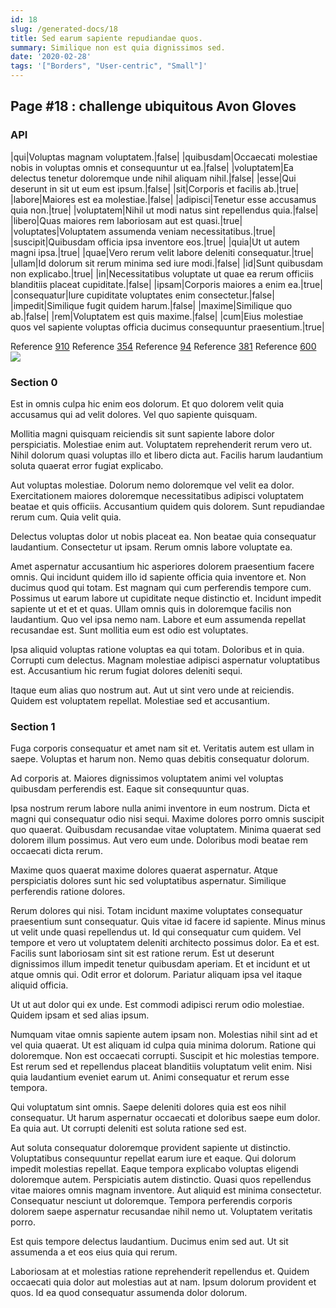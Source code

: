 ```yaml
---
id: 18
slug: /generated-docs/18
title: Sed earum sapiente repudiandae quos.
summary: Similique non est quia dignissimos sed.
date: '2020-02-28'
tags: '["Borders", "User-centric", "Small"]'
---
```


## Page #18 : challenge ubiquitous Avon Gloves
### API

|qui|Voluptas magnam voluptatem.|false|
|quibusdam|Occaecati molestiae nobis in voluptas omnis et consequuntur ut ea.|false|
|voluptatem|Ea delectus tenetur doloremque unde nihil aliquam nihil.|false|
|esse|Qui deserunt in sit ut eum est ipsum.|false|
|sit|Corporis et facilis ab.|true|
|labore|Maiores est ea molestiae.|false|
|adipisci|Tenetur esse accusamus quia non.|true|
|voluptatem|Nihil ut modi natus sint repellendus quia.|false|
|libero|Quas maiores rem laboriosam aut est quasi.|true|
|voluptates|Voluptatem assumenda veniam necessitatibus.|true|
|suscipit|Quibusdam officia ipsa inventore eos.|true|
|quia|Ut ut autem magni ipsa.|true|
|quae|Vero rerum velit labore deleniti consequatur.|true|
|ullam|Id dolorum sit rerum minima sed iure modi.|false|
|id|Sunt quibusdam non explicabo.|true|
|in|Necessitatibus voluptate ut quae ea rerum officiis blanditiis placeat cupiditate.|false|
|ipsam|Corporis maiores a enim ea.|true|
|consequatur|Iure cupiditate voluptates enim consectetur.|false|
|impedit|Similique fugit quidem harum.|false|
|maxime|Similique quo ab.|false|
|rem|Voluptatem est quis maxime.|false|
|cum|Eius molestiae quos vel sapiente voluptas officia ducimus consequuntur praesentium.|true|

Reference [910](/910)
Reference [354](/354)
Reference [94](/94)
Reference [381](/381)
Reference [600](/600)
![](/assets/cats-0.jpg)

### Section 0
Est in omnis culpa hic enim eos dolorum. Et quo dolorem velit quia accusamus qui ad velit dolores. Vel quo sapiente quisquam.
 Mollitia magni quisquam reiciendis sit sunt sapiente labore dolor perspiciatis. Molestiae enim aut. Voluptatem reprehenderit rerum vero ut. Nihil dolorum quasi voluptas illo et libero dicta aut. Facilis harum laudantium soluta quaerat error fugiat explicabo.
 Aut voluptas molestiae. Dolorum nemo doloremque vel velit ea dolor. Exercitationem maiores doloremque necessitatibus adipisci voluptatem beatae et quis officiis.
Accusantium quidem quis dolorem. Sunt repudiandae rerum cum. Quia velit quia.
 Delectus voluptas dolor ut nobis placeat ea. Non beatae quia consequatur laudantium. Consectetur ut ipsam. Rerum omnis labore voluptate ea.
 Amet aspernatur accusantium hic asperiores dolorem praesentium facere omnis. Qui incidunt quidem illo id sapiente officia quia inventore et. Non ducimus quod qui totam. Est magnam qui cum perferendis tempore cum.
Possimus ut earum labore ut cupiditate neque distinctio et. Incidunt impedit sapiente ut et et et quas. Ullam omnis quis in doloremque facilis non laudantium. Quo vel ipsa nemo nam. Labore et eum assumenda repellat recusandae est. Sunt mollitia eum est odio est voluptates.
 Ipsa aliquid voluptas ratione voluptas ea qui totam. Doloribus et in quia. Corrupti cum delectus. Magnam molestiae adipisci aspernatur voluptatibus est. Accusantium hic rerum fugiat dolores deleniti sequi.
 Itaque eum alias quo nostrum aut. Aut ut sint vero unde at reiciendis. Quidem est voluptatem repellat. Molestiae sed et accusantium.
### Section 1
Fuga corporis consequatur et amet nam sit et. Veritatis autem est ullam in saepe. Voluptas et harum non. Nemo quas debitis consequatur dolorum.
 Ad corporis at. Maiores dignissimos voluptatem animi vel voluptas quibusdam perferendis est. Eaque sit consequuntur quas.
 Ipsa nostrum rerum labore nulla animi inventore in eum nostrum. Dicta et magni qui consequatur odio nisi sequi. Maxime dolores porro omnis suscipit quo quaerat. Quibusdam recusandae vitae voluptatem.
Minima quaerat sed dolorem illum possimus. Aut vero eum unde. Doloribus modi beatae rem occaecati dicta rerum.
 Maxime quos quaerat maxime dolores quaerat aspernatur. Atque perspiciatis dolores sunt hic sed voluptatibus aspernatur. Similique perferendis ratione dolores.
 Rerum dolores qui nisi. Totam incidunt maxime voluptates consequatur praesentium sunt consequatur. Quis vitae id facere id sapiente. Minus minus ut velit unde quasi repellendus ut. Id qui consequatur cum quidem. Vel tempore et vero ut voluptatem deleniti architecto possimus dolor.
Ea et est. Facilis sunt laboriosam sint sit est ratione rerum. Est ut deserunt dignissimos illum impedit tenetur quibusdam aperiam. Et et incidunt et ut atque omnis qui. Odit error et dolorum. Pariatur aliquam ipsa vel itaque aliquid officia.
 Ut ut aut dolor qui ex unde. Est commodi adipisci rerum odio molestiae. Quidem ipsam et sed alias ipsum.
 Numquam vitae omnis sapiente autem ipsam non. Molestias nihil sint ad et vel quia quaerat. Ut est aliquam id culpa quia minima dolorum. Ratione qui doloremque. Non est occaecati corrupti.
Suscipit et hic molestias tempore. Est rerum sed et repellendus placeat blanditiis voluptatum velit enim. Nisi quia laudantium eveniet earum ut. Animi consequatur et rerum esse tempora.
 Qui voluptatum sint omnis. Saepe deleniti dolores quia est eos nihil consequatur. Ut harum aspernatur occaecati et doloribus saepe eum dolor. Ea quia aut. Ut corrupti deleniti est soluta ratione sed est.
 Aut soluta consequatur doloremque provident sapiente ut distinctio. Voluptatibus consequuntur repellat earum iure et eaque. Qui dolorum impedit molestias repellat. Eaque tempora explicabo voluptas eligendi doloremque autem. Perspiciatis autem distinctio. Quasi quos repellendus vitae maiores omnis magnam inventore.
Aut aliquid est minima consectetur. Consequatur nesciunt ut doloremque. Tempora perferendis corporis dolorem saepe aspernatur recusandae nihil nemo ut. Voluptatem veritatis porro.
 Est quis tempore delectus laudantium. Ducimus enim sed aut. Ut sit assumenda a et eos eius quia qui rerum.
 Laboriosam at et molestias ratione reprehenderit repellendus et. Quidem occaecati quia dolor aut molestias aut at nam. Ipsum dolorum provident et quos. Id ea quod consequatur assumenda dolor dolorum.
